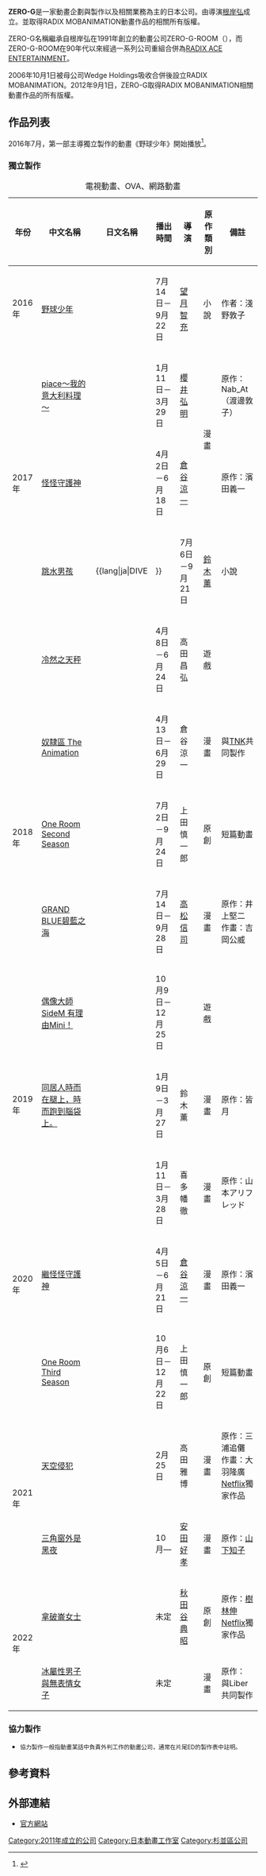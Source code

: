 {{noteTA|1=zh-hans:外包;zh-hk:外判;zh-tw:外包;}}
{{Infobox Company
| company_name        = 株式會社ZERO-G
| company_name_en     = ZERO-G Inc.
| company_logo        = 
| company_type        = [[株式會社|株式會社]]
| original_text       = {{lang|ja|株式会社ゼロジー}}
| original_spelling   = 
| company_slogan      = 
| market_information  = 
| abbreviated_name    = 
| predecessor         = [[RADIX_ACE_ENTERTAINMENT|RADIX ACE ENTERTAINMENT]]
| successor           =
| foundation          = 2011年6月 
| location            = [[日本|日本]][[東京都|東京都]][[杉並區|杉並區]][[下井草|下井草]]<br/>1-13-13 湯川ビル1F
| zip_code            = 〒167-0022
| area_served         = 
| telephone_no        = 
| key_people          = 董事長：[[先川幸矢|先川幸矢]]
| industry            = [[媒體|媒體]]、[[情報|情報]]、通訊業、動畫工作室
| products            = [[動畫|動畫]]的企畫、製作、著作權管理
| services            = 
| capital             = 
| revenue             = 
| operating_income    = 
| profit              = 
| total_asset         = 
| net_asset           = 
| market_value        = 
| num_employees       = 
| equity              =
| P/E ratio           = 
| earnings per share  = 
| Net asset value     = 
| accounting_period   = 
| parent              = 
| divisions           = 
| major_shareholder   = 
| subsid              = 
| homepage            = http://zerog2.jp/
| width               = 
}}
'''ZERO-G'''是一家動畫企劃與製作以及相關業務為主的日本公司。由導演[[根岸弘|根岸弘]]成立。並取得RADIX MOBANIMATION動畫作品的相關所有版權。

ZERO-G名稱繼承自根岸弘在1991年創立的動畫公司ZERO-G-ROOM（{{lang|ja|ゼロ・G・ルーム}}），而ZERO-G-ROOM在90年代以來經過一系列公司重組合併為[[RADIX_ACE_ENTERTAINMENT|RADIX ACE ENTERTAINMENT]]。

2006年10月1日被母公司Wedge Holdings吸收合併後設立RADIX MOBANIMATION。2012年9月1日，ZERO-G取得RADIX MOBANIMATION相關動畫作品的所有版權。

== 作品列表 ==
2016年7月，第一部主導獨立製作的動畫《野球少年》開始播放<ref>{{cite web|script-title=ja:青春野球小説「バッテリー」、7月にノイタミナ枠でTVアニメ化！ 天才投手役は内山昂輝、捕手役は畠中祐|url=https://akiba-souken.com/article/26379/|website={{lang|ja|アキバ総研}}|accessdate=2016-12-31|date=2016-03-17|language=ja|archive-date=2019-04-14|archive-url=https://web.archive.org/web/20190414125618/https://akiba-souken.com/article/26379/}}</ref>。

=== 獨立製作 ===
{| class="wikitable" style="font-size:small;"
|+電視動畫、OVA、網路動畫
!年份!!中文名稱!!日文名稱||播出時間!!導演!!原作類別!!備註
|-
|2016年||[[野球少年|野球少年]]||{{lang|ja|バッテリー}}||7月14日－9月22日||[[望月智充|望月智充]]||小說||作者：淺野敦子
|-
|rowspan="3"|2017年||[[舌尖上的意大利|piace～我的意大利料理～]]||{{lang|ja|ピアシェ〜私のイタリアン〜}}||1月11日－3月29日||[[櫻井弘明|櫻井弘明]]||rowspan="2"|漫畫||原作：Nab_At<br/>（渡邊敦子）
|-
|[[怪怪守護神|怪怪守護神]]||{{lang|ja|つぐもも}}||4月2日－6月18日||[[倉谷涼一|倉谷涼一]]||原作：濱田義一
|-
|[[跳水男孩|跳水男孩]]||{{lang|ja|DIVE!!}}||7月6日－9月21日||[[鈴木薰|鈴木薰]]||小說||原作：森繪都
|-
|rowspan="5"|2018年||[[冷然之天秤|冷然之天秤]]||{{lang|ja|ニル・アドミラリの天秤}}||4月8日－6月24日||高田昌弘||遊戲||
|-
|[[奴隸區_我與23個奴隸|奴隸區 The Animation]]||{{lang|ja|奴隷区 The Animation}}||4月13日－6月29日||倉谷涼一||漫畫||與[[TNK|TNK]]共同製作
|-
|[[One_Room|One Room Second Season]]||{{lang|ja|One Room セカンドシーズン }}||7月2日－9月24日||上田慎一郎||原創||短篇動畫
|-
|[[GRAND_BLUE碧藍之海|GRAND BLUE碧藍之海]]||{{lang|ja|ぐらんぶる}}||7月14日－9月28日||[[高松信司|高松信司]]||漫畫||原作：井上堅二<br/>作畫：吉岡公威
|-
|[[偶像大師SideM|偶像大師 SideM 有理由Mini！]]||{{lang|ja|アイドルマスター SideM 理由あってMini！}}||10月9日－12月25日||{{lang|ja|まんきゅう}}||遊戲||
|-
|2019年||[[同居人是貓|同居人時而在腿上，時而跑到腦袋上。]]||{{lang|ja|同居人はひざ、時々、頭のうえ。}}||1月9日－3月27日||鈴木薰||漫畫||原作：皆月
|-
|rowspan="3"|2020年||{{lj|理科生墜入情網，故嘗試證明。|理系が恋に落ちたので証明してみた。}}||{{lang|ja|理系が恋に落ちたので証明してみた。}}||1月11日－3月28日||喜多幡徹||漫畫||原作：山本アリフレッド
|-
|[[怪怪守護神|繼怪怪守護神]]||{{lang|ja|継つぐもも}}||4月5日－6月21日||[[倉谷涼一|倉谷涼一]]||漫畫||原作：濱田義一
|-
|[[One_Room|One Room Third Season]]||{{lang|ja|One Room サードシーズン}}||10月6日－12月22日||上田慎一郎||原創||短篇動畫
|-
|rowspan="2"|2021年||[[天空侵犯|天空侵犯]]||{{lang|ja|天空侵犯}}||2月25日||高田雅博||漫畫||原作：三浦追儺<br/>作畫：大羽隆廣<br />[[Netflix|Netflix]]獨家作品
|-
|[[三角窗外是黑夜|三角窗外是黑夜]]||{{lang|ja|さんかく窓の外側は夜}}||10月—||[[安田好孝|安田好孝]]||漫畫||原作：[[山下知子|山下知子]]
|-
|rowspan="3"|2022年||[[拿破崙女士|拿破崙女士]]||{{lang|ja|レディ・ナポレオン}}||未定||[[秋田谷典昭|秋田谷典昭]]||原創||原作：[[樹林伸|樹林伸]]<br />[[Netflix|Netflix]]獨家作品
|-
|[[冰屬性男子與無表情女子|冰屬性男子與無表情女子]]||{{lang|ja|氷属性男子とクールな同僚女子}}||未定||{{lj|萬球|まんきゅう}}||漫畫||原作：{{lang|ja|殿ヶ谷美由記}}</br>與Liber共同製作
|}

=== 協力製作 ===
* <small>協力製作一般指動畫某話中負責外判工作的動畫公司，通常在片尾ED的製作表中註明。</small>

== 參考資料 ==
{{Reflist}}

== 外部連結 ==
* [http://zerog2.jp/ 官方網站] {{Wayback|url=http://zerog2.jp/ |date=20181228013151 }}

{{日本動畫工作室}}
[[Category:2011年成立的公司|Category:2011年成立的公司]]
[[Category:日本動畫工作室|Category:日本動畫工作室]]
[[Category:杉並區公司|Category:杉並區公司]]
